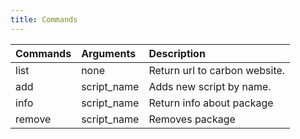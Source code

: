 ```yaml
---
title: Commands
---
```


| Commands | Arguments   | Description                   |
| :------- | :---------- | :---------------------------- |
| list     | none        | Return url to carbon website. |
| add      | script_name | Adds new script by name.      |
| info     | script_name | Return info about package     |
| remove   | script_name | Removes package               |
